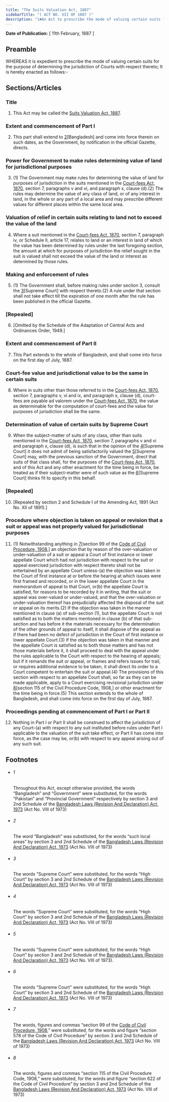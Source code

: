 ```yaml
---
title: "The Suits Valuation Act, 1887"
sidebarTitle: "( ACT NO. VII OF 1887 )"
description: "1♣An Act to prescribe the mode of valuing certain suits for the purpose of determining the jurisdiction of Courts with respect thereto."
---
```


**Date of Publication:** [ 11th February, 1887 ]

## Preamble

WHEREAS it is expedient to prescribe the mode of valuing certain suits for the purpose of determining the jurisdiction of Courts with respect thereto; It is hereby enacted as follows:-

## Sections/Articles

### Title

1. This Act may be called the [Suits Valuation Act, 1887](/act-57.html "Suits Valuation Act, 1887").

### Extent and commencement of Part I

2. This part shall extend to [2](1)[Bangladesh] and come into force therein on such dates, as the Government, by notification in the official Gazette, directs.

### Power for Government to make rules determining value of land for jurisdictional purposes

3. (1) The Government may make rules for determining the value of land for purposes of jurisdiction in the suits mentioned in the [Court-fees Act, 1870](/act-21.html "Court-fees Act, 1870"), section 7, paragraphs v and vi, and paragraph x, clause (d).(2) The rules may determine the value of any class of land, or of any interest in land, in the whole or any part of a local area and may prescribe different values for different places within the same local area.

### Valuation of relief in certain suits relating to land not to exceed the value of the land

4. Where a suit mentioned in the [Court-fees Act, 1870](/act-21.html "Court-fees Act, 1870"), section 7, paragraph iv, or Schedule II, article 17, relates to land or an interest in land of which the value has been determined by rules under the last foregoing section, the amount at which for purposes of jurisdiction the relief sought in the suit is valued shall not exceed the value of the land or interest as determined by those rules.

### Making and enforcement of rules

5. (1) The Government shall, before making rules under section 3, consult the [3](1)[Supreme Court] with respect thereto.(2) A rule under that section shall not take effect till the expiration of one month after the rule has been published in the official Gazette.

### [Repealed]

6. [Omitted by the Schedule of the Adaptation of Central Acts and Ordinances Order, 1949.]

### Extent and commencement of Part II

7. This Part extends to the whole of Bangladesh, and shall come into force on the first day of July, 1887.

### Court-fee value and jurisdictional value to be the same in certain suits

8. Where in suits other than those referred to in the [Court-fees Act, 1870](/act-21.html "Court-fees Act, 1870"), section 7, paragraphs v, vi and ix, and paragraph x, clause (d), court-fees are payable ad valorem under the [Court-fees Act, 1870](/act-21.html "Court-fees Act, 1870"), the value as determinable for the computation of court-fees and the value for purposes of jurisdiction shall be the same.

### Determination of value of certain suits by Supreme Court

9. When the subject-matter of suits of any class, other than suits mentioned in the [Court-fees Act, 1870](/act-21.html "Court-fees Act, 1870"), section 7, paragraphs v and vi and paragraph x, clause (d), is such that in the opinion of the [4](1)[Supreme Court] it does not admit of being satisfactorily valued the [5](2)[Supreme Court] may, with the previous sanction of the Government, direct that suits of that class shall, for the purposes of the [Court-fees Act, 1870](/act-21.html "Court-fees Act, 1870"), and of this Act and any other enactment for the time being in force, be treated as if their subject-matter were of such value as the [6](3)[Supreme Court] thinks fit to specify in this behalf.

### [Repealed]

10. [Repealed by section 2 and Schedule I of the Amending Act, 1891 (Act No. XII of 1891).]

### Procedure where objection is taken on appeal or revision that a suit or appeal was not properly valued for jurisdictional purposes

11. (1) Notwithstanding anything in [7](1)[section 99 of the [Code of Civil Procedure, 1908](/act-86.html "Code of Civil Procedure, 1908"),] an objection that by reason of the over-valuation or under-valuation of a suit or appeal a Court of first instance or lower appellate Court which had not jurisdiction with respect to the suit or appeal exercised jurisdiction with respect thereto shall not be entertained by an appellate Court unless-(a) the objection was taken in the Court of first instance at or before the hearing at which issues were first framed and recorded, or in the lower appellate Court in the memorandum of appeal to that Court, or(b) the appellate Court is satisfied, for reasons to be recorded by it in writing, that the suit or appeal was over-valued or under-valued, and that the over-valuation or under-valuation thereof has prejudicially affected the disposal of the suit or appeal on its merits.(2) If the objection was taken in the manner mentioned in clause (a) of sub-section (1), but the appellate Court is not satisfied as to both the matters mentioned in clause (b) of that sub-section and has before it the materials necessary for the determination of the other grounds of appeal to itself, it shall dispose of the appeal as if there had been no defect of jurisdiction in the Court of first instance or lower appellate Court.(3) If the objection was taken in that manner and the appellate Court is satisfied as to both those matters and has not those materials before it, it shall proceed to deal with the appeal under the rules applicable to the Court with respect to the hearing of appeals; but if it remands the suit or appeal, or frames and refers issues for trail, or requires additional evidence to be taken, it shall direct its order to a Court competent to entertain the suit or appeal.(4) The provisions of this section with respect to an appellate Court shall, so far as they can be made applicable, apply to a Court exercising revisional jurisdiction under [8](2)[section 115 of the Civil Procedure Code, 1908,] or other enactment for the time being in force.(5) This section extends to the whole of Bangladesh, and shall come into force on the first day of July, 1887.

### Proceedings pending at commencement of Part I or Part II

12. Nothing in Part I or Part II shall be construed to affect the jurisdiction of any Court-(a) with respect to any suit instituted before rules under Part I applicable to the valuation of the suit take effect, or Part II has come into force, as the case may be, or(b) with respect to any appeal arising out of any such suit.

## Footnotes

- ###### 1

  Throughout this Act, except otherwise provided, the words “Bangladesh” and “Government” were substituted, for the words “Pakistan” and “Provincial Government” respectively by section 3 and 2nd Schedule of the [Bangladesh Laws (Revision And Declaration) Act, 1973](/act-430.html "Bangladesh Laws (Revision And Declaration) Act, 1973") (Act No. VIII of 1973)

- ###### 2

  The word “Bangladesh” was substituted, for the words “such local areas” by section 3 and 2nd Schedule of the [Bangladesh Laws (Revision And Declaration) Act, 1973](/act-430.html "Bangladesh Laws (Revision And Declaration) Act, 1973") (Act No. VIII of 1973)

- ###### 3

  The words “Supreme Court” were substituted, for the words “High Court” by section 3 and 2nd Schedule of the [Bangladesh Laws (Revision And Declaration) Act, 1973](/act-430.html "Bangladesh Laws (Revision And Declaration) Act, 1973") (Act No. VIII of 1973)

- ###### 4

  The words “Supreme Court” were substituted, for the words “High Court” by section 3 and 2nd Schedule of the [Bangladesh Laws (Revision And Declaration) Act, 1973](/act-430.html "Bangladesh Laws (Revision And Declaration) Act, 1973") (Act No. VIII of 1973)

- ###### 5

  The words “Supreme Court” were substituted, for the words “High Court” by section 3 and 2nd Schedule of the [Bangladesh Laws (Revision And Declaration) Act, 1973](/act-430.html "Bangladesh Laws (Revision And Declaration) Act, 1973") (Act No. VIII of 1973).

- ###### 6

  The words “Supreme Court” were substituted, for the words “High Court” by section 3 and 2nd Schedule of the [Bangladesh Laws (Revision And Declaration) Act, 1973](/act-430.html "Bangladesh Laws (Revision And Declaration) Act, 1973") (Act No. VIII of 1973)

- ###### 7

  The words, figures and commas “section 99 of the [Code of Civil Procedure, 1908](/act-86.html "Code of Civil Procedure, 1908"),” were substituted, for the words and figure “section 578 of the Code of Civil Procedure” by section 3 and 2nd Schedule of the [Bangladesh Laws (Revision And Declaration) Act, 1973](/act-430.html "Bangladesh Laws (Revision And Declaration) Act, 1973") (Act No. VIII of 1973)

- ###### 8

  The words, figures and commas “section 115 of the Civil Procedure Code, 1908,” were substituted, for the words and figure “section 622 of the Code of Civil Procedure” by section 3 and 2nd Schedule of the [Bangladesh Laws (Revision And Declaration) Act, 1973](/act-430.html "Bangladesh Laws (Revision And Declaration) Act, 1973") (Act No. VIII of 1973)
